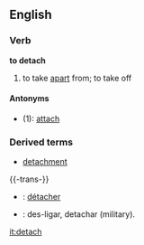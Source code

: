 ==English==
===Verb===
'''to detach'''
# to take [[apart]] from; to take off
====Antonyms====
*(1): [[attach]]
===Derived terms===
*[[detachment]]

{{-trans-}}

* {{fr}} : [[détacher]]
* {{io}} : des-ligar, detachar (military).

[[it:detach]]